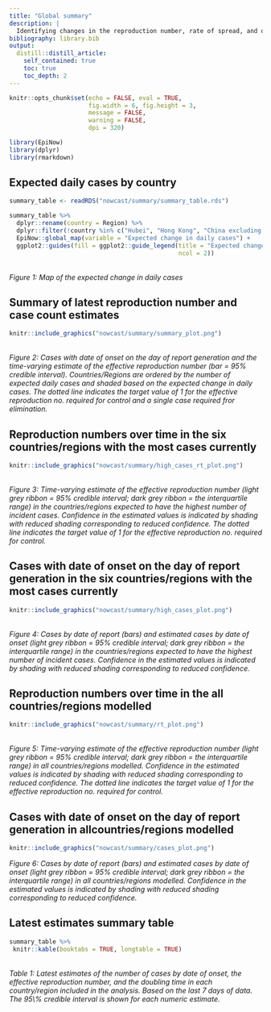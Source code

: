 ```yaml
---
title: "Global summary"
description: |
  Identifying changes in the reproduction number, rate of spread, and doubling time during the course of the COVID-19 outbreak whilst accounting for potential biases due to delays in case reporting both nationally and subnationally.
bibliography: library.bib
output:
  distill::distill_article:
    self_contained: true
    toc: true
    toc_depth: 2
---
```


```r
knitr::opts_chunk$set(echo = FALSE, eval = TRUE,
                      fig.width = 6, fig.height = 3,
                      message = FALSE,
                      warning = FALSE,
                      dpi = 320)
```


```r
library(EpiNow)
library(dplyr)
library(rmarkdown)
```

## Expected daily cases by country

```r
summary_table <- readRDS("nowcast/summary/summary_table.rds")
```

```r
summary_table %>% 
  dplyr::rename(country = Region) %>% 
  dplyr::filter(!country %in% c("Hubei", "Hong Kong", "China excluding Hubei")) %>% 
  EpiNow::global_map(variable = "Expected change in daily cases") +
  ggplot2::guides(fill = ggplot2::guide_legend(title = "Expected change in daily cases",
                                               ncol = 2))
```

<br>
*Figure 1: Map of the expected change in daily cases*

## Summary of latest reproduction number and case count estimates

```r
knitr::include_graphics("nowcast/summary/summary_plot.png")
```

<br>
*Figure 2: Cases with date of onset on the day of report generation and the time-varying estimate of the effective reproduction number (bar = 95% credible interval). Countries/Regions are ordered by the number of expected daily cases and shaded based on the expected change in daily cases. The dotted line indicates the target value of 1 for the effective reproduction no. required for control and a single case required fror elimination.*

## Reproduction numbers over time in the six countries/regions with the most cases currently

```r
knitr::include_graphics("nowcast/summary/high_cases_rt_plot.png")
```

<br>
*Figure 3: Time-varying estimate of the effective reproduction number (light grey ribbon = 95% credible interval; dark grey ribbon = the interquartile range) in the countries/regions expected to have the highest number of incident cases. Confidence in the estimated values is indicated by shading with reduced shading corresponding to reduced confidence. The dotted line indicates the target value of 1 for the effective reproduction no. required for control.*

## Cases with date of onset on the day of report generation in the six countries/regions with the most cases currently

```r
knitr::include_graphics("nowcast/summary/high_cases_plot.png")
```

<br>
*Figure 4:  Cases by date of report (bars) and estimated cases by date of onset (light grey ribbon = 95% credible interval; dark grey ribbon = the interquartile range) in the countries/regions expected to have the highest number of incident cases. Confidence in the estimated values is indicated by shading with reduced shading corresponding to reduced confidence.*

## Reproduction numbers over time in the all countries/regions modelled

```r
knitr::include_graphics("nowcast/summary/rt_plot.png")
```

<br>
*Figure 5: Time-varying estimate of the effective reproduction number (light grey ribbon = 95% credible interval; dark grey ribbon = the interquartile range) in all countries/regions modelled. Confidence in the estimated values is indicated by shading with reduced shading corresponding to reduced confidence. The dotted line indicates the target value of 1 for the effective reproduction no. required for control.*


## Cases with date of onset on the day of report generation in allcountries/regions modelled

```r
knitr::include_graphics("nowcast/summary/cases_plot.png")
```

*Figure 6:  Cases by date of report (bars) and estimated cases by date of onset (light grey ribbon = 95% credible interval; dark grey ribbon = the interquartile range) in all countries/regions modelled. Confidence in the estimated values is indicated by shading with reduced shading corresponding to reduced confidence.*

## Latest estimates summary table

```r
summary_table %>% 
 knitr::kable(booktabs = TRUE, longtable = TRUE)
```

<br>
*Table 1: Latest estimates of the number of cases by date of onset, the effective reproduction number, and the doubling time in each country/region included in the analysis. Based on the last 7 days of data. The 95\\% credible interval is shown for each numeric estimate.*

